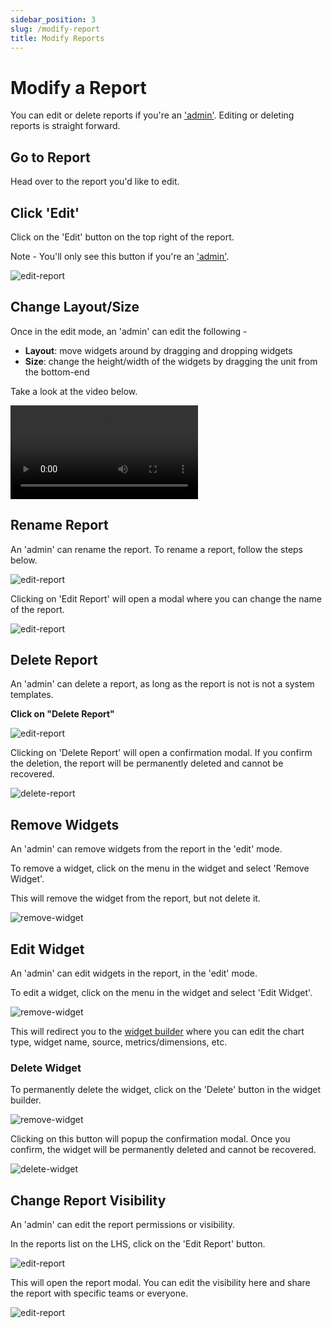 ```yaml
---
sidebar_position: 3
slug: /modify-report
title: Modify Reports
---
```


# Modify a Report

You can edit or delete reports if you're an ['admin'](/roles). Editing or deleting reports is straight forward.

## Go to Report

Head over to the report you'd like to edit.

## Click 'Edit'

Click on the 'Edit' button on the top right of the report.

Note - You'll only see this button if you're an ['admin'](/roles).

![edit-report](/img/help/reports/edit-report.png)


## Change Layout/Size

Once in the edit mode, an 'admin' can edit the following -

- **Layout**: move widgets around by dragging and dropping widgets
- **Size**: change the height/width of the widgets by dragging the unit from the bottom-end 

Take a look at the video below.

<video  controls className="w-full h-auto">
  <source src="video/report-layout.webm" type="video/webm" />
</video>


## Rename Report

An 'admin' can rename the report. To rename a report, follow the steps below.

![edit-report](/img/help/reports/edit-report.png)

Clicking on 'Edit Report' will open a modal where you can change the name of the report.

![edit-report](/img/help/reports/report-modal.png)


## Delete Report

An 'admin' can delete a report, as long as the report is not is not a system templates. 

**Click on "Delete Report"**

![edit-report](/img/help/reports/edit-report.png)

Clicking on 'Delete Report' will open a confirmation modal. If you confirm the deletion, the report will be permanently deleted and cannot be recovered.

![delete-report](/img/help/reports/delete-report-modal.png)


## Remove Widgets

An 'admin' can remove widgets from the report in the 'edit' mode. 

To remove a widget, click on the menu in the widget and select 'Remove Widget'.

This will remove the widget from the report, but not delete it.

![remove-widget](/img/help/reports/remove-widget.png)
 

## Edit Widget

An 'admin' can edit widgets in the report, in the 'edit' mode.

To edit a widget, click on the menu in the widget and select 'Edit Widget'.

![remove-widget](/img/help/reports/remove-widget.png)

This will redirect you to the [widget builder](/widgets#3-build-widget) where you can edit the chart type, widget name, source, metrics/dimensions, etc.


### Delete Widget

To permanently delete the widget, click on the 'Delete' button in the widget builder.

![remove-widget](/img/help/reports/delete-widget.png)

Clicking on this button will popup the confirmation modal. Once you confirm, the widget will be permanently deleted and cannot be recovered.

![delete-widget](/img/help/reports/delete-widget-modal.png)


## Change Report Visibility 

An 'admin' can edit the report permissions or visibility. 

In the reports list on the LHS, click on the 'Edit Report' button. 

![edit-report](/img/help/reports/edit-report.png)

This will open the report modal. You can edit the visibility here and share the report with specific teams or everyone.

![edit-report](/img/help/reports/report-modal.png)
